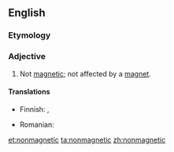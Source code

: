 ==English==

===Etymology===
{{prefix|non|magnetic|lang=en}}

===Adjective===
{{en-adj|-}}

# Not [[magnetic]]; not affected by a [[magnet]].

====Translations====
{{trans-top|not magnetic}}
* Finnish: {{t|fi|epämagneettinen}}, {{t|fi|ei-magneettinen}}
{{trans-mid}}
* Romanian: {{t|ro|nemagnetic|m}}
{{trans-bottom}}

[[et:nonmagnetic]]
[[ta:nonmagnetic]]
[[zh:nonmagnetic]]